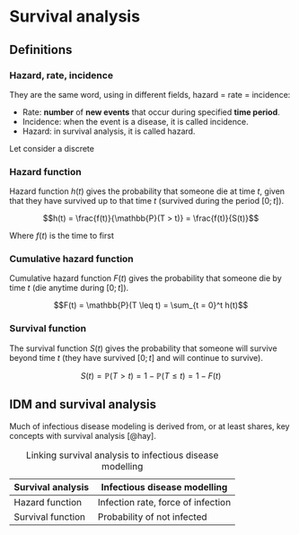 # Survival analysis

## Definitions

### Hazard, rate, incidence

They are the same word, using in different fields, hazard = rate = incidence:

-   Rate: **number** of **new events** that occur during specified **time period**.
-   Incidence: when the event is a disease, it is called incidence.
-   Hazard: in survival analysis, it is called hazard.

Let consider a discrete

### Hazard function

Hazard function $h(t)$ gives the probability that someone die at time $t$, given that they have survived up to that time $t$ (survived during the period $[0;t]$).

$$h(t) = \frac{f(t)}{\mathbb{P}(T > t)} = \frac{f(t)}{S(t)}$$

Where $f(t)$ is the time to first 

### Cumulative hazard function

Cumulative hazard function $F(t)$ gives the probability that someone die by time $t$ (die anytime during $[0;t]$).

$$F(t) = \mathbb{P}(T \leq t) = \sum_{t = 0}^t h(t)$$

### Survival function

The survival function $S(t)$ gives the probability that someone will survive beyond time $t$ (they have survived $[0;t]$ and will continue to survive).

$$S(t) = \mathbb{P}(T > t) = 1 - \mathbb{P}(T \leq t) = 1 - F(t)$$

## IDM and survival analysis

Much of infectious disease modeling is derived from, or at least shares, key concepts with survival analysis [@hay].

| Survival analysis | Infectious disease modelling       |
|-------------------|------------------------------------|
| Hazard function   | Infection rate, force of infection |
| Survival function | Probability of not infected        |

: Linking survival analysis to infectious disease modelling
